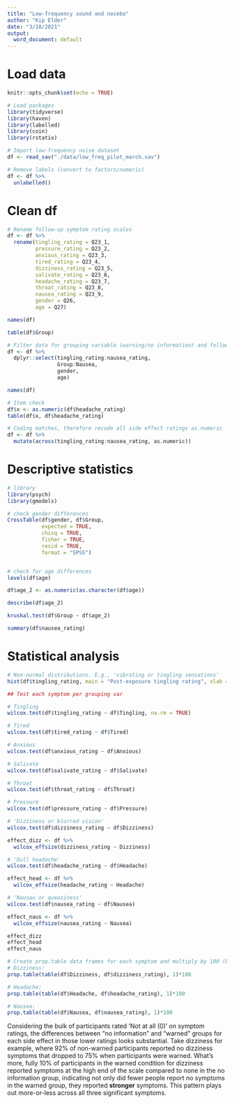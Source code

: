---
title: "Low-frequency sound and nocebo"
author: "Kip Elder"
date: "3/10/2021"
output:
  word_document: default
---

# Load data
```{r setup, include=FALSE}
knitr::opts_chunk$set(echo = TRUE)

# Load packages
library(tidyverse)
library(haven)
library(labelled)
library(coin)
library(rstatix)

# Import low-frequency noise dataset
df <- read_sav("./data/low_freq_pilot_march.sav")

# Remove labels (convert to factors/numeric)
df <- df %>% 
  unlabelled()

```

# Clean df
```{r}
# Rename follow-up symptom rating scales
df <- df %>% 
  rename(tingling_rating = Q23_1, 
         pressure_rating = Q23_2, 
         anxious_rating = Q23_3, 
         tired_rating = Q23_4, 
         dizziness_rating = Q23_5, 
         salivate_rating = Q23_6, 
         headache_rating = Q23_7, 
         throat_rating = Q23_8, 
         nausea_rating = Q23_9,
         gender = Q26,
         age = Q27)

names(df)

table(df$Group)

# Filter data for grouping variable (warning/no information) and follow-up symptom ratings
df <- df %>% 
  dplyr::select(tingling_rating:nausea_rating,
                Group:Nausea,
                gender,
                age)

names(df)

# Item check
df$x <- as.numeric(df$headache_rating)
table(df$x, df$headache_rating)

# Coding matches, therefore recode all side effect ratings as.numeric
df <- df %>% 
  mutate(across(tingling_rating:nausea_rating, as.numeric))

```

# Descriptive statistics
```{r}

# library
library(psych)
library(gmodels)

# check gender differences
CrossTable(df$gender, df$Group,
           expected = TRUE,
           chisq = TRUE,
           fisher = TRUE,
           resid = TRUE,
           format = "SPSS")


# check for age differences
levels(df$age)

df$age_2 <- as.numeric(as.character(df$age))

describe(df$age_2)

kruskal.test(df$Group ~ df$age_2)

summary(df$nausea_rating)

```

# Statistical analysis
```{r}
# Non-normal distributions. E.g., 'vibrating or tingling sensations'
hist(df$tingling_rating, main = "Post-exposure tingling rating", xlab = "Tingling rating")
```


```{r analysis}
## Test each symptom per grouping var

# Tingling
wilcox.test(df$tingling_rating ~ df$Tingling, na.rm = TRUE)

# Tired
wilcox.test(df$tired_rating ~ df$Tired)

# Anxious
wilcox.test(df$anxious_rating ~ df$Anxious)

# Salivate
wilcox.test(df$salivate_rating ~ df$Salivate)

# Throat
wilcox.test(df$throat_rating ~ df$Throat)

# Pressure
wilcox.test(df$pressure_rating ~ df$Pressure)

# 'Dizziness or blurred vision'
wilcox.test(df$dizziness_rating ~ df$Dizziness)

effect_dizz <- df %>% 
  wilcox_effsize(dizziness_rating ~ Dizziness)

# 'Dull headache'
wilcox.test(df$headache_rating ~ df$Headache)

effect_head <- df %>% 
  wilcox_effsize(headache_rating ~ Headache)

# 'Nausau or queasiness'
wilcox.test(df$nausea_rating ~ df$Nausea)

effect_naus <- df %>% 
  wilcox_effsize(nausea_rating ~ Nausea)

effect_dizz 
effect_head 
effect_naus

```


```{r}
# Create prop.table data frames for each symptom and multiply by 100 (by row) to get percentages
# Dizziness:
prop.table(table(df$Dizziness, df$dizziness_rating), 1)*100

# Headache:
prop.table(table(df$Headache, df$headache_rating), 1)*100

# Nausea:
prop.table(table(df$Nausea, df$nausea_rating), 1)*100
```

Considering the bulk of participants rated 'Not at all (0)' on symptom ratings, the differences between "no information" and "warned" groups for each side effect in those lower ratings looks substantial. Take dizziness for example, where 92% of non-warned participants reported no dizziness symptoms that dropped to 75% when participants were warned. What's more, fully 10% of participants in the warned condition for dizziness reported symptoms at the high end of the scale compared to none in the no information group, indicating not only did fewer people report no symptoms in the warned group, they reported **stronger** symptoms. This pattern plays out more-or-less across all three significant symptoms.



